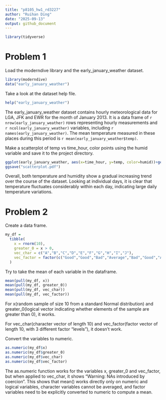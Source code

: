 ```yaml
---
title: "p8105_hw1_rd3227"
author: "Ruihan Ding"
date: "2025-09-13"
output: github_document
---
```


```r
library(tidyverse)
```

# Problem 1

Load the moderndive library and the early_january_weather dataset.

```r
library(moderndive)
data("early_january_weather")
```

Take a look at the dataset help file.

```r
help("early_january_weather")
```

The early_january_weather dataset contains hourly meteorological data for LGA, JFK and EWR for the month of January 2013. It is a data frame of `r nrow(early_january_weather)` rows representing hourly measurements and `r ncol(early_january_weather)` variables, including `r names(early_january_weather)`. The mean temperature measured in these places during this period is `r mean(early_january_weather$temp)`.

Make a scatterplot of temp vs time_hour, color points using the humid variable and save it to the project directory.

```r
ggplot(early_january_weather, aes(x=time_hour, y=temp, color=humid))+geom_point()
ggsave("scatterplot.pdf")
```

Overall, both temperature and humidity show a gradual increasing trend over the course of the dataset. Looking at individual days, it is clear that temperature fluctuates considerably within each day, indicating large daily temperature variations.

# Problem 2

Create a data frame.

```r
my_df = 
  tibble(
    x = rnorm(10),
    greater_0 = x > 0,
    vec_char = c("A","B","C","D","E","F","G","H","I","J"),
    vec_factor = factor(c("Good","Good","Bad","Average","Bad","Good","Average","Average","Bad","Good"))
  )
```

Try to take the mean of each variable in the dataframe.

```r
mean(pull(my_df, x))
mean(pull(my_df, greater_0))
mean(pull(my_df, vec_char))
mean(pull(my_df, vec_factor))
```

For x(random sample of size 10 from a standard Normal distribution) and greater_0(logical vector indicating whether elements of the sample are greater than 0), it works.

For vec_char(character vector of length 10) and vec_factor(factor vector of length 10, with 3 different factor “levels”), it doesn't work.

Convert the variables to numeric.

```r
as.numeric(my_df$x)
as.numeric(my_df$greater_0)
as.numeric(my_df$vec_char)
as.numeric(my_df$vec_factor)
```

The as.numeric function works for the variables x, greater_0 and vec_factor, but when applied to vec_char, it shows "Warning: NAs introduced by coercion". This shows that mean() works directly only on numeric and logical variables, character variables cannot be averaged, and factor variables need to be explicitly converted to numeric to compute a mean. 